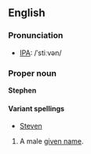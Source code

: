 ==English==
===Pronunciation===
*[[IPA]]: /ˈstiːvən/

===Proper noun===
'''Stephen'''

====Variant spellings====
*[[Steven]]

#A male [[given name]].